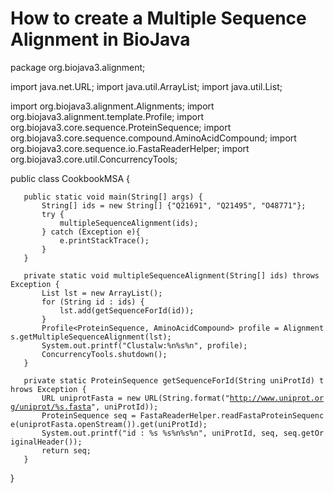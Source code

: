 = How to create a Multiple Sequence Alignment in BioJava =

<java>

package org.biojava3.alignment;

import java.net.URL;
import java.util.ArrayList;
import java.util.List;

import org.biojava3.alignment.Alignments;
import org.biojava3.alignment.template.Profile;
import org.biojava3.core.sequence.ProteinSequence;
import org.biojava3.core.sequence.compound.AminoAcidCompound;
import org.biojava3.core.sequence.io.FastaReaderHelper;
import org.biojava3.core.util.ConcurrencyTools;

public class CookbookMSA {

    public static void main(String[] args) {
        String[] ids = new String[] {"Q21691", "Q21495", "O48771"};
        try {
            multipleSequenceAlignment(ids);
        } catch (Exception e){
            e.printStackTrace();
        }
    }

    private static void multipleSequenceAlignment(String[] ids) throws Exception {
        List<ProteinSequence> lst = new ArrayList<ProteinSequence>();
        for (String id : ids) {
            lst.add(getSequenceForId(id));
        }
        Profile<ProteinSequence, AminoAcidCompound> profile = Alignments.getMultipleSequenceAlignment(lst);
        System.out.printf("Clustalw:%n%s%n", profile);
        ConcurrencyTools.shutdown();
    }

    private static ProteinSequence getSequenceForId(String uniProtId) throws Exception {
        URL uniprotFasta = new URL(String.format("http://www.uniprot.org/uniprot/%s.fasta", uniProtId));
        ProteinSequence seq = FastaReaderHelper.readFastaProteinSequence(uniprotFasta.openStream()).get(uniProtId);
        System.out.printf("id : %s %s%n%s%n", uniProtId, seq, seq.getOriginalHeader());
        return seq;
    }

}

</java>